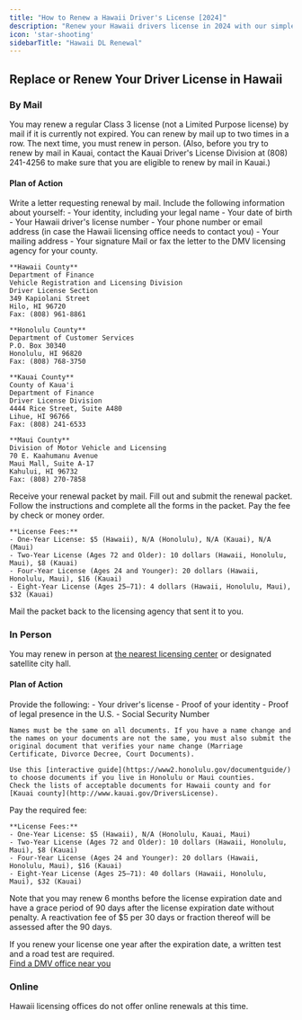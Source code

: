 ```yaml
---
title: "How to Renew a Hawaii Driver's License [2024]"
description: "Renew your Hawaii drivers license in 2024 with our simple, step-by-step guide. Find all the necessary requirements, forms, fees, and online renewal options to ensure a hassle-free experience. Stay legal and avoid fines - start your renewal process now!"
icon: 'star-shooting'
sidebarTitle: "Hawaii DL Renewal"
---
```

## Replace or Renew Your Driver License in Hawaii


### By Mail
You may renew a regular Class 3 license (not a Limited Purpose license) by mail if it is currently not expired. You can renew by mail up to two times in a row. The next time, you must renew in person. (Also, before you try to renew by mail in Kauai, contact the Kauai Driver's License Division at (808) 241-4256 to make sure that you are eligible to renew by mail in Kauai.)

#### Plan of Action
<Steps>
  <Step title="Step 1">
    Write a letter requesting renewal by mail. Include the following information about yourself:
    - Your identity, including your legal name
    - Your date of birth
    - Your Hawaii driver's license number
    - Your phone number or email address (in case the Hawaii licensing office needs to contact you)
    - Your mailing address
    - Your signature
  </Step>
  <Step title="Step 2">
    Mail or fax the letter to the DMV licensing agency for your county.
    
    **Hawaii County**  
    Department of Finance  
    Vehicle Registration and Licensing Division  
    Driver License Section  
    349 Kapiolani Street  
    Hilo, HI 96720  
    Fax: (808) 961-8861
    
    **Honolulu County**  
    Department of Customer Services  
    P.O. Box 30340  
    Honolulu, HI 96820  
    Fax: (808) 768-3750
    
    **Kauai County**  
    County of Kaua'i  
    Department of Finance  
    Driver License Division  
    4444 Rice Street, Suite A480  
    Lihue, HI 96766  
    Fax: (808) 241-6533
    
    **Maui County**  
    Division of Motor Vehicle and Licensing  
    70 E. Kaahumanu Avenue  
    Maui Mall, Suite A-17  
    Kahului, HI 96732  
    Fax: (808) 270-7858
  </Step>
  <Step title="Step 3">
    Receive your renewal packet by mail.
  </Step>
  <Step title="Step 4">
    Fill out and submit the renewal packet. Follow the instructions and complete all the forms in the packet.
  </Step>
  <Step title="Step 5">
    Pay the fee by check or money order.
    
    **License Fees:**
    - One-Year License: $5 (Hawaii), N/A (Honolulu), N/A (Kauai), N/A (Maui)
    - Two-Year License (Ages 72 and Older): 10 dollars (Hawaii, Honolulu, Maui), $8 (Kauai)
    - Four-Year License (Ages 24 and Younger): 20 dollars (Hawaii, Honolulu, Maui), $16 (Kauai)
    - Eight-Year License (Ages 25–71): 4 dollars (Hawaii, Honolulu, Maui), $32 (Kauai)
  </Step>
  <Step title="Step 6">
    Mail the packet back to the licensing agency that sent it to you.
  </Step>
</Steps>

### In Person
You may renew in person at [the nearest licensing center](https://driving-tests.org/dmv-near-me/hawaii-dmv-office-locations/) or designated satellite city hall.

#### Plan of Action
<Steps>
  <Step title="Step 1">
    Provide the following:
    - Your driver's license
    - Proof of your identity
    - Proof of legal presence in the U.S.
    - Social Security Number
    
    Names must be the same on all documents. If you have a name change and the names on your documents are not the same, you must also submit the original document that verifies your name change (Marriage Certificate, Divorce Decree, Court Documents).
    
    Use this [interactive guide](https://www2.honolulu.gov/documentguide/) to choose documents if you live in Honolulu or Maui counties.
    Check the lists of acceptable documents for Hawaii county and for [Kauai county](http://www.kauai.gov/DriversLicense).
  </Step>
  <Step title="Step 2">
    Pay the required fee:
    
    **License Fees:**
    - One-Year License: $5 (Hawaii), N/A (Honolulu, Kauai, Maui)
    - Two-Year License (Ages 72 and Older): 10 dollars (Hawaii, Honolulu, Maui), $8 (Kauai)
    - Four-Year License (Ages 24 and Younger): 20 dollars (Hawaii, Honolulu, Maui), $16 (Kauai)
    - Eight-Year License (Ages 25–71): 40 dollars (Hawaii, Honolulu, Maui), $32 (Kauai)
  </Step>
</Steps>

Note that you may renew 6 months before the license expiration date and have a grace period of 90 days after the license expiration date without penalty. A reactivation fee of $5 per 30 days or fraction thereof will be assessed after the 90 days.

If you renew your license one year after the expiration date, a written test and a road test are required.  
[Find a DMV office near you](https://driving-tests.org/dmv-near-me/)

### Online
Hawaii licensing offices do not offer online renewals at this time.

<Snippet file="renewal-state-block.mdx" />
